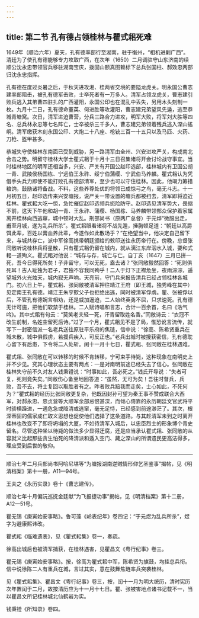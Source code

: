 ```yaml
---
---
---
```

title: 第二节 孔有德占领桂林与瞿式耜死难
---




1649年（顺治六年）夏天，孔有德率部行至湖南，驻于衡州，“相机进剿广西”。清廷为了使孔有德能够专力攻取广西，在次年（1650）二月调驻守山东济南的续顺公沈永忠带领官兵移驻湖南宝庆，拨固山额真图赖标下总兵张国柱、郝效忠两部归沈永忠指挥。

孔有德在度过炎暑之后，于秋天进攻湘、桂两省交境的要隘龙虎关。明永国公曹志建率部阻击，被孔有德军击败，士卒死者有一万多人。清军占领龙虎关，曹志建引败兵逃入其弟曹四驻扎的广西灌阳，永国公印也在混乱中丢失，另用木头刻制一枚。九月十二日，孔有德命董英、何进胜等攻灌阳，曹志建兄弟望风先遁，逃至恭城青塘窝。次日，清军进迫曹营，分兵三路合力进攻，明军大败，将军刘大胜等四名、总兵林永忠等七名阵亡，士卒被杀三千多人，曹志建兄弟领着残兵逃入深山徭峒。清军缴获木刻永国公印、大炮二十八座、枪铳三百一十五只以及马匹、火药、刀枪、盔甲甚多。

恭城失守使桂林东南面已受到威胁，另一路清军由全州、兴安进攻严关，构成南北合击之势。明留守桂林大学士瞿式耜于十月十三日召集诸将开会讨论战守事宜。当时桂林地区的明军还相当多，兴安、严关有开国公赵印选部，桂林城内有卫国公胡一青、武陵侯杨国栋、宁远伯王永祚、绥宁伯蒲缨、宁武伯马养麟。瞿式耜认为凭借手头兵力即使不能打败孔有德部清军，至少也可以守住桂林。因此，他竭力筹措粮饷，鼓励诸将备战。不料，这些养尊处优的将领已成惊弓之鸟，毫无斗志。十一月初五日，赵印选传来兴安塘报，说严关一带设置的塘兵都被扫去，清军即将迫近桂林。瞿式耜大吃一惊，急忙催促赵印选领兵扼险防守。赵印选见清军势大，畏缩不前，这天下午他和胡一青、王永祚、蒲缨、杨国栋、马养麟带领部众保护着家属离开桂林向西逃窜，城中顿时大乱。刑部尚书（原两广总督）于元烨“微服出走，甫至月城，遂为乱兵所杀”。瞿式耜眼看诸将不战先遁，捶胸顿足道：“朝廷以高爵饵此辈，百姓以膏血养此辈，今遂作如此散场乎？”在绝望当中，他决定自己留下来，与城共存亡，派中军徐高携带朝廷颁给的敕印送往永历帝行在。傍晚，总督张同敞听说桂林兵将星散，只有瞿式耜仍留在城内，就从漓江东岸泅水入城，要和式耜一道殉义。瞿式耜对他说：“城存与存，城亡与亡。自丁亥（1647）三月已拼一死，吾今日得死所矣！子非留守，可以无死，盍去诸？”张同敞毅然回答：“死则俱死耳！古人耻独为君子，君独不容我同殉乎！二人于灯下正襟危坐，夜雨淙淙，遥望城外火光烛天，城内寂无声响。天亮前，守门兵来报告清兵已经占领桂林各城门。初六日上午，瞿式耜、张同敞被清军押往靖江王府（即王城，独秀峰在其中）见定南王孔有德。靖江王朱亨歅父子也拒绝出逃，同时被清军俘虏。瞿、张被俘以后，不管孔有德婉言相劝，还是威加逼迫，二人始终英勇不屈，只求速死。孔有德无计可施，把他们软禁于桂林。二人赋诗唱和言志，合计一百余首，名曰《浩气吟》。其中式耜有句云：“莫笑老夫轻一死，汗青留取姓名香。”同敞诗云：“衣冠不改生前制，名姓空留死后诗。”过了一个月，瞿式耜见不是了局，惟恐讹言流传，就写下一封密信派一名老兵送往原驻平乐府的焦琏，信中说：“徐高、陈希贤重兵在城未散，城中俱假虏，若援兵疾入，可反正也。”老兵出城时被搜获密信，孔有德耽心留下有后患，下令将二人处斩。闰十一月十七日，瞿式耜、张同敞在桂林遇难。

瞿式耜、张同敞在可以转移的时候不肯转移，宁可束手待毙，这种现象在南明史上并不少见。究其心理状态主要有两点：一是对南明前途已经失去了信心。张同敞在桂林失守前不久对友人钱秉镫说：“时事如此，吾必死之。”钱氏开导说：“失者可复，死则竟失矣。”同敞伤心备至地回答道：“虽然，无可为矣！吾往时督兵，兵败，吾不去，将士复回以取胜者有之。昨者败兵踣我而走矣，士心如此，不死何为？”瞿式耜的经历比张同敞更复杂，他既因封孙可望为秦王事不赞成联合大西军，对郝永忠、忠贞营等大顺军余部忌恨甚深，而倾心倚靠的永历朝廷文官武将平时骄横躁进，一遇危急或降清或逃窜，毫无足恃，已经感到前途渺茫了。其次，根深蒂固的儒家成仁取义思想也促使他们选择了这条道路。与其趁清军未到之时离开桂林也改变不了即将坍塌的大厦，不如待清军入城后，以忠臣烈士的形象博个青史留名。尽管这种坐以待毙的做法多少显得迂腐，还是应当承认瞿式耜、张同敞的从容就义比起那些贪生怕死的降清派和遁入空门、藏之深山的所谓遗民更高洁得多，理应受到后世的敬仰。



* * *



顺治七年二月兵部尚书阿哈尼堪等“为塘报湖南逆贼情形仰乞圣鉴事”揭帖，见《明清档案》第十一册，A11—94号。 ​​​​​​​​​



王夫之《永历实录》卷十《曹志建传》。 ​​​​​​​​​



顺治七年十月偏沅巡抚金廷献“为飞报捷功事”揭帖，见《明清档案》第十二册，A12—51号。 ​​​​​​​​​



瞿无锡《庚寅始安事略》。鲁可藻《岭表纪年》卷四记：“于元煜为乱兵所杀”，煜字为避康熙讳改。 ​​​​​​​​​



瞿式耜《临难遗表》，见《瞿式耜集》卷一，奏疏。 ​​​​​​​​​



徐高出城后也被清军捕获，在桂林遇害，见瞿昌文《粤行纪事》卷三。 ​​​​​​​​​



瞿元锡《庚寅始安事略》。按，徐高为瞿式耜中军，陈希贤为旗鼓，均挂总兵衔。信中说徐陈二人有重兵在城，言过其实，意在鼓舞焦琏率兵突袭桂林。 ​​​​​​​​​



见《瞿式耜集》、瞿昌文《粤行纪事》卷三，按，闰十一月为明大统历，清时宪历次年置闰于二月，故按清历应为十一月十七日。瞿、张被害地点诸书记载不一，当以瞿昌文所记桂林城北仙鹤岩为实。 ​​​​​​​​​



钱秉镫《所知录》卷四。 ​​​​​​​​​